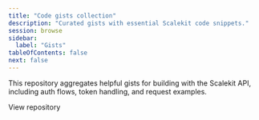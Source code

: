 ```yaml
---
title: "Code gists collection"
description: "Curated gists with essential Scalekit code snippets."
session: browse
sidebar:
  label: "Gists"
tableOfContents: false
next: false
---
```


This repository aggregates helpful gists for building with the Scalekit API, including auth flows, token handling, and request examples.


<LinkButton href="https://github.com/scalekit-inc/gists" variant="secondary" class="sk-secondary" target="_blank" rel="noopener" icon="github">View repository</LinkButton>
